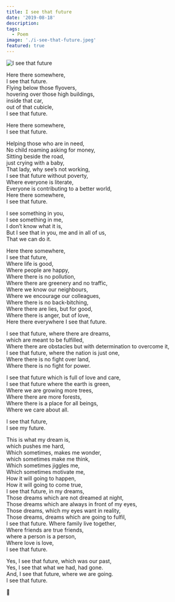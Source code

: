 ```yaml
---
title: I see that future
date: '2019-08-18'
description:
tags:
  - Poem
image: './i-see-that-future.jpeg'
featured: true
---
```


![I see that future](./i-see-that-future.jpeg)

Here there somewhere,<br />
I see that future.<br />
Flying below those flyovers,<br />
hovering over those high buildings,<br />
inside that car,<br />
out of that cubicle,<br />
I see that future.<br />

Here there somewhere, <br />
I see that future.

Helping those who are in need, <br />
No child roaming asking for money, <br />
Sitting beside the road, <br />
just crying with a baby, <br />
That lady, why see’s not working, <br />
I see that future without poverty, <br />
Where everyone is literate, <br />
Everyone is contributing to a better world, <br />
Here there somewhere, <br />
I see that future.

I see something in you, <br />
I see something in me, <br />
I don’t know what it is, <br />
But I see that in you, me and in all of us, <br />
That we can do it.

Here there somewhere, <br />
I see that future, <br />
Where life is good, <br />
Where people are happy, <br />
Where there is no pollution, <br />
Where there are greenery and no traffic, <br />
Where we know our neighbours, <br />
Where we encourage our colleagues, <br />
Where there is no back-bitching, <br />
Where there are lies, but for good, <br />
Where there is anger, but of love, <br />
Here there everywhere I see that future.

I see that future, where there are dreams, <br />
which are meant to be fulfilled, <br />
Where there are obstacles but with determination to overcome it, <br />
I see that future, where the nation is just one, <br />
Where there is no fight over land, <br />
Where there is no fight for power.

I see that future which is full of love and care, <br />
I see that future where the earth is green, <br />
Where we are growing more trees, <br />
Where there are more forests, <br />
Where there is a place for all beings, <br />
Where we care about all.

I see that future, <br />
I see my future.

This is what my dream is, <br />
which pushes me hard, <br />
Which sometimes, makes me wonder, <br />
which sometimes make me think, <br />
Which sometimes jiggles me, <br />
Which sometimes motivate me, <br />
How it will going to happen, <br />
How it will going to come true, <br />
I see that future, in my dreams, <br />
Those dreams which are not dreamed at night, <br />
Those dreams which are always in front of my eyes, <br />
Those dreams, which my eyes want in reality, <br />
Those dreams, dreams which are going to fulfil, <br />
I see that future. Where family live together, <br />
Where friends are true friends, <br />
where a person is a person, <br />
Where love is love, <br />
I see that future.

Yes, I see that future, which was our past, <br />
Yes, I see that what we had, had gone. <br />
And, I see that future, where we are going. <br />
I see that future.

🙏
